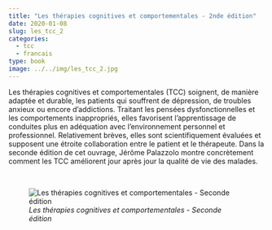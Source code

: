 ```yaml
---
title: "Les thérapies cognitives et comportementales - 2nde édition"
date: 2020-01-08
slug: les_tcc_2
categories:
  - tcc
  - francais
type: book
image: ../../img/les_tcc_2.jpg
---
```


Les thérapies cognitives et comportementales (TCC) soignent, de manière adaptée et durable, les patients qui souffrent de dépression, de troubles anxieux ou encore d’addictions.
Traitant les pensées dysfonctionnelles et les comportements inappropriés, elles favorisent l’apprentissage de conduites plus en adéquation avec l’environnement personnel et professionnel.
Relativement brèves, elles sont scientifiquement évaluées et supposent une étroite collaboration entre le patient et le thérapeute.
Dans la seconde édition de cet ouvrage, Jérôme Palazzolo montre concrètement comment les TCC améliorent jour après jour la qualité de vie des malades.

<br>

![_Les thérapies cognitives et comportementales - Seconde édition_](../../img/les_tcc_2.jpg)
